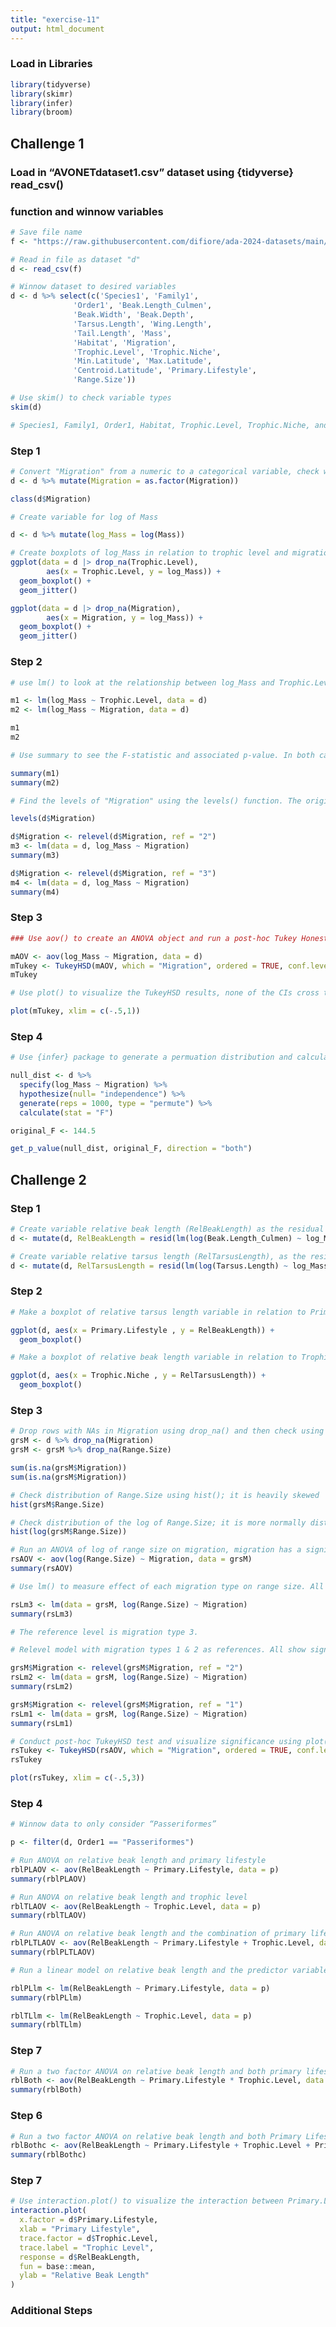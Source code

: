 ```yaml
---
title: "exercise-11"
output: html_document
---
```


### Load in Libraries
```r
library(tidyverse)
library(skimr)
library(infer)
library(broom)

```
## Challenge 1
### Load in “AVONETdataset1.csv” dataset using {tidyverse} read_csv()
### function and winnow variables
```r
# Save file name
f <- "https://raw.githubusercontent.com/difiore/ada-2024-datasets/main/AVONETdataset1.csv"

# Read in file as dataset "d"
d <- read_csv(f)

# Winnow dataset to desired variables
d <- d %>% select(c('Species1', 'Family1',
              'Order1', 'Beak.Length_Culmen',
              'Beak.Width', 'Beak.Depth', 
              'Tarsus.Length', 'Wing.Length', 
              'Tail.Length', 'Mass',
              'Habitat', 'Migration',
              'Trophic.Level', 'Trophic.Niche',
              'Min.Latitude', 'Max.Latitude',
              'Centroid.Latitude', 'Primary.Lifestyle',
              'Range.Size'))

# Use skim() to check variable types
skim(d)

# Species1, Family1, Order1, Habitat, Trophic.Level, Trophic.Niche, and Primary.Lifestyle are categorical variables, and Beak.Length_Culmen, Beak.Width, Beak.Depth, Tarsus.Length, Wing.Length, Tail.Length, Mass, Migration, Min.Latitude, Max.Latitude, Centroid.Latitude, and Range.Size are numerical 
```

### Step 1 
```r
# Convert "Migration" from a numeric to a categorical variable, check with class()
d <- d %>% mutate(Migration = as.factor(Migration))

class(d$Migration)

# Create variable for log of Mass

d <- d %>% mutate(log_Mass = log(Mass))

# Create boxplots of log_Mass in relation to trophic level and migration type
ggplot(data = d |> drop_na(Trophic.Level),
        aes(x = Trophic.Level, y = log_Mass)) +
  geom_boxplot() +
  geom_jitter()

ggplot(data = d |> drop_na(Migration),
        aes(x = Migration, y = log_Mass)) +
  geom_boxplot() +
  geom_jitter()

```

### Step 2
```r
# use lm() to look at the relationship between log_Mass and Trophic.Level and between log_Mass and Migration.

m1 <- lm(log_Mass ~ Trophic.Level, data = d)
m2 <- lm(log_Mass ~ Migration, data = d)

m1
m2

# Use summary to see the F-statistic and associated p-value. In both cases the F-statistic is sufficient to reject the null. log_Mass and Trophic.Level have an F-statistic of 78.42 and p-value < 2.2e-16, and log_Mass and Migration have an F-statistic of 144.5 and a p-value < 2.2e-16

summary(m1)
summary(m2)

# Find the levels of "Migration" using the levels() function. The original reference level is "1" and the other levels are significantly different from it. Then use relevel() to relevel and assess the differences among the remaining categories. 

levels(d$Migration)

d$Migration <- relevel(d$Migration, ref = "2")
m3 <- lm(data = d, log_Mass ~ Migration)
summary(m3)

d$Migration <- relevel(d$Migration, ref = "3")
m4 <- lm(data = d, log_Mass ~ Migration)
summary(m4)

```

### Step 3
```r
### Use aov() to create an ANOVA object and run a post-hoc Tukey Honest Significant Differences test using TukeyHSD()

mAOV <- aov(log_Mass ~ Migration, data = d)
mTukey <- TukeyHSD(mAOV, which = "Migration", ordered = TRUE, conf.level = 0.95)
mTukey

# Use plot() to visualize the TukeyHSD results, none of the CIs cross the 0 line, so all pairs are significant in their difference from the mean, according to our 95% CI interval.

plot(mTukey, xlim = c(-.5,1))

```

### Step 4
```r
# Use {infer} package to generate a permuation distribution and calculate a p-value of the original test statistic using original F-statistic.

null_dist <- d %>%
  specify(log_Mass ~ Migration) %>%
  hypothesize(null= "independence") %>%
  generate(reps = 1000, type = "permute") %>%
  calculate(stat = "F")

original_F <- 144.5

get_p_value(null_dist, original_F, direction = "both")

```

## Challenge 2
### Step 1
```r
# Create variable relative beak length (RelBeakLength) as the residual of log(Beak.Length_Culmen) on log_Mass.
d <- mutate(d, RelBeakLength = resid(lm(log(Beak.Length_Culmen) ~ log_Mass, data = d)))

# Create variable relative tarsus length (RelTarsusLength), as the residual of log(Tarsus.Length) on log_Mass.
d <- mutate(d, RelTarsusLength = resid(lm(log(Tarsus.Length) ~ log_Mass, data = d)))

```

### Step 2
```r
# Make a boxplot of relative tarsus length variable in relation to Primary.Lifestyle

ggplot(d, aes(x = Primary.Lifestyle , y = RelBeakLength)) +
  geom_boxplot()

# Make a boxplot of relative beak length variable in relation to Trophic.Niche

ggplot(d, aes(x = Trophic.Niche , y = RelTarsusLength)) +
  geom_boxplot()

```

### Step 3
```r
# Drop rows with NAs in Migration using drop_na() and then check using is.na()
grsM <- d %>% drop_na(Migration)
grsM <- grsM %>% drop_na(Range.Size)

sum(is.na(grsM$Migration))
sum(is.na(grsM$Migration))

# Check distribution of Range.Size using hist(); it is heavily skewed
hist(grsM$Range.Size)

# Check distribution of the log of Range.Size; it is more normally distributed
hist(log(grsM$Range.Size))

# Run an ANOVA of log of range size on migration, migration has a significant effect on range size. 
rsAOV <- aov(log(Range.Size) ~ Migration, data = grsM)
summary(rsAOV)

# Use lm() to measure effect of each migration type on range size. All three migration types have significant effect on range size. 

rsLm3 <- lm(data = grsM, log(Range.Size) ~ Migration)
summary(rsLm3)

# The reference level is migration type 3. 

# Relevel model with migration types 1 & 2 as references. All show significance.

grsM$Migration <- relevel(grsM$Migration, ref = "2")
rsLm2 <- lm(data = grsM, log(Range.Size) ~ Migration)
summary(rsLm2)

grsM$Migration <- relevel(grsM$Migration, ref = "1")
rsLm1 <- lm(data = grsM, log(Range.Size) ~ Migration)
summary(rsLm1)

# Conduct post-hoc TukeyHSD test and visualize significance using plot(). All pairs are significantly different from zero.
rsTukey <- TukeyHSD(rsAOV, which = "Migration", ordered = TRUE, conf.level = 0.95)
rsTukey

plot(rsTukey, xlim = c(-.5,3))
```

### Step 4
```r
# Winnow data to only consider “Passeriformes”

p <- filter(d, Order1 == "Passeriformes")

# Run ANOVA on relative beak length and primary lifestyle
rblPLAOV <- aov(RelBeakLength ~ Primary.Lifestyle, data = p)
summary(rblPLAOV)

# Run ANOVA on relative beak length and trophic level
rblTLAOV <- aov(RelBeakLength ~ Trophic.Level, data = p)
summary(rblTLAOV)

# Run ANOVA on relative beak length and the combination of primary lifestyle and trophic level
rblPLTLAOV <- aov(RelBeakLength ~ Primary.Lifestyle + Trophic.Level, data = p)
summary(rblPLTLAOV)

# Run a linear model on relative beak length and the predictor variables primary lifestyle and trophic level. From these models it appears that Primary Lifestyle has a significant effect on relative beak length as well as the herbivores and omnivores in trophic level but not the carnivores.

rblPLlm <- lm(RelBeakLength ~ Primary.Lifestyle, data = p)
summary(rblPLlm)

rblTLlm <- lm(RelBeakLength ~ Trophic.Level, data = p)
summary(rblTLlm)

```

### Step 7
```r
# Run a two factor ANOVA on relative beak length and both primary lifestyle and trophic level. Relative beak length is significantly affected by both of these predictor variables, as well as the combination of them.
rblBoth <- aov(RelBeakLength ~ Primary.Lifestyle * Trophic.Level, data = p)
summary(rblBoth)

```

### Step 6
```r
# Run a two factor ANOVA on relative beak length and both Primary Lifestyle and Trophic Level using ":" operator. Both methods give the same results.
rblBothc <- aov(RelBeakLength ~ Primary.Lifestyle + Trophic.Level + Primary.Lifestyle:Trophic.Level, data = p)
summary(rblBothc)
```

### Step 7
```r
# Use interaction.plot() to visualize the interaction between Primary.Lifestyle and Trophic.Level
interaction.plot(
  x.factor = d$Primary.Lifestyle,
  xlab = "Primary Lifestyle",
  trace.factor = d$Trophic.Level,
  trace.label = "Trophic Level",
  response = d$RelBeakLength,
  fun = base::mean, 
  ylab = "Relative Beak Length"
)
```

### Additional Steps
```r




```





